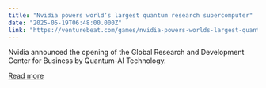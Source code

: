 ```yaml
---
title: "Nvidia powers world’s largest quantum research supercomputer"
date: "2025-05-19T06:48:00.000Z"
link: "https://venturebeat.com/games/nvidia-powers-worlds-largest-quantum-research-supercomputer/"
---
```


Nvidia announced the opening of the Global Research and Development Center for Business by Quantum-AI Technology.

[Read more](https://venturebeat.com/games/nvidia-powers-worlds-largest-quantum-research-supercomputer/)

